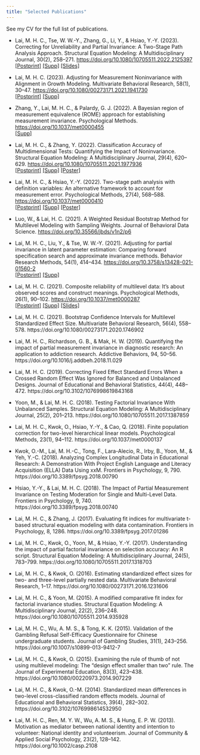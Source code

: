 ```yaml
---
title: "Selected Publications"
---
```


See my CV for the full list of publications.

- Lai, M. H. C., Tse, W. W.-Y., Zhang, G., Li, Y., & Hsiao, Y.-Y. (2023). Correcting for Unreliability and Partial Invariance: A Two-Stage Path Analysis Approach. Structural Equation Modeling: A Multidisciplinary Journal, 30(2), 258–271. <https://doi.org/10.1080/10705511.2022.2125397>\
[[Postprint]](/postprint/Lai_etal_2022_sem_2spa_invariance_am.pdf) [[Supp]](https://github.com/marklhc/2spa-inv-supp) [[Slides]](https://www.slideshare.net/MarkLai27/correcting-for-unreliability-partial-invariance-a-twostage-path-analysis-approach)

- Lai, M. H. C. (2023). Adjusting for Measurement Noninvariance with Alignment in Growth Modeling. Multivariate Behavioral Research, 58(1), 30–47. <https://doi.org/10.1080/00273171.2021.1941730>\
[[Postprint]](/postprint/Lai_2021_mbr_awc_growth_am.pdf) [[Supp]](https://github.com/marklhc/awc-growth-supp)

- Zhang, Y., Lai, M. H. C., & Palardy, G. J. (2022). A Bayesian region of measurement equivalence (ROME) approach for establishing measurement invariance. Psychological Methods. <https://doi.org/10.1037/met0000455>\
[[Supp]](https://osf.io/e75wk/)

- Lai, M. H. C., & Zhang, Y. (2022). Classification Accuracy of Multidimensional Tests: Quantifying the Impact of Noninvariance. Structural Equation Modeling: A Multidisciplinary Journal, 29(4), 620–629. <https://doi.org/10.1080/10705511.2021.1977936>\
[[Postprint]](/postprint/Lai%26Zhang_2021_sem_mcaa_partial_invariance_am.pdf) [[Supp]](https://github.com/marklhc/mcaa_supp) [[Poster]](/poster/mcaa_poster_apa.pdf)

- Lai, M. H. C., & Hsiao, Y.-Y. (2022). Two-stage path analysis with definition variables: An alternative framework to account for measurement error. Psychological Methods, 27(4), 568–588. <https://doi.org/10.1037/met0000410>\
[[Postprint]](/postprint/Lai%26Hsiao_2021_pm_2spa_am.pdf) [[Supp]](https://osf.io/h95vx/) [[Poster]](https://aera21-aera.ipostersessions.com/Default.aspx?s=F5-60-EC-7F-8B-FC-38-8D-8C-83-D8-EE-6C-E9-BF-96)

- Luo, W., & Lai, H. C. (2021). A Weighted Residual Bootstrap Method for Multilevel Modeling with Sampling Weights. Journal of Behavioral Data Science. <https://doi.org/10.35566/jbds/v1n2/p6>

- Lai, M. H. C., Liu, Y., & Tse, W. W.-Y. (2021). Adjusting for partial invariance in latent parameter estimation: Comparing forward specification search and approximate invariance methods. Behavior Research Methods, 54(1), 414–434. <https://doi.org/10.3758/s13428-021-01560-2>\
[[Postprint]](/postprint/Lai_2021_brm_fs_vs_ao_am.pdf) [[Supp]](https://osf.io/y98sj/)

- Lai, M. H. C. (2021). Composite reliability of multilevel data: It’s about observed scores and construct meanings. Psychological Methods, 26(1), 90–102. <https://doi.org/10.1037/met0000287>\
[[Postprint]](/postprint/Lai_2020_pm_mcfa_reliability_am.pdf) [[Supp]](https://github.com/marklhc/mcfa_reliability_supp) [[Slides]](/slide/asu_brownbag_2020_Lai_mcfa_reliability.html)

- Lai, M. H. C. (2021). Bootstrap Confidence Intervals for Multilevel Standardized Effect Size. Multivariate Behavioral Research, 56(4), 558–578. https://doi.org/10.1080/00273171.2020.1746902

- Lai, M. H. C., Richardson, G. B., & Mak, H. W. (2019). Quantifying the impact of partial measurement invariance in diagnostic research: An application to addiction research. Addictive Behaviors, 94, 50–56. https://doi.org/10.1016/j.addbeh.2018.11.029

- Lai, M. H. C. (2019). Correcting Fixed Effect Standard Errors When a Crossed Random Effect Was Ignored for Balanced and Unbalanced Designs. Journal of Educational and Behavioral Statistics, 44(4), 448–472. https://doi.org/10.3102/1076998619843168

- Yoon, M., & Lai, M. H. C. (2018). Testing Factorial Invariance With Unbalanced Samples. Structural Equation Modeling: A Multidisciplinary Journal, 25(2), 201–213. https://doi.org/10.1080/10705511.2017.1387859

- Lai, M. H. C., Kwok, O., Hsiao, Y.-Y., & Cao, Q. (2018). Finite population correction for two-level hierarchical linear models. Psychological Methods, 23(1), 94–112. https://doi.org/10.1037/met0000137

- Kwok, O.-M., Lai, M. H.-C., Tong, F., Lara-Alecio, R., Irby, B., Yoon, M., & Yeh, Y.-C. (2018). Analyzing Complex Longitudinal Data in Educational Research: A Demonstration With Project English Language and Literacy Acquisition (ELLA) Data Using xxM. Frontiers in Psychology, 9, 790. https://doi.org/10.3389/fpsyg.2018.00790

- Hsiao, Y.-Y., & Lai, M. H. C. (2018). The Impact of Partial Measurement Invariance on Testing Moderation for Single and Multi-Level Data. Frontiers in Psychology, 9, 740. https://doi.org/10.3389/fpsyg.2018.00740

- Lai, M. H. C., & Zhang, J. (2017). Evaluating fit indices for multivariate t-based structural equation modeling with data contamination. Frontiers in Psychology, 8, 1286. https://doi.org/10.3389/fpsyg.2017.01286

- Lai, M. H. C., Kwok, O., Yoon, M., & Hsiao, Y.-Y. (2017). Understanding the impact of partial factorial invariance on selection accuracy: An R script. Structural Equation Modeling: A Multidisciplinary Journal, 24(5), 783–799. https://doi.org/10.1080/10705511.2017.1318703

- Lai, M. H. C., & Kwok, O. (2016). Estimating standardized effect sizes for two- and three-level partially nested data. Multivariate Behavioral Research, 1–17. https://doi.org/10.1080/00273171.2016.1231606

- Lai, M. H. C., & Yoon, M. (2015). A modified comparative fit index for factorial invariance studies. Structural Equation Modeling: A Multidisciplinary Journal, 22(2), 236–248. https://doi.org/10.1080/10705511.2014.935928

- Lai, M. H. C., Wu, A. M. S., & Tong, K. K. (2015). Validation of the Gambling Refusal Self-Efficacy Questionnaire for Chinese undergraduate students. Journal of Gambling Studies, 31(1), 243–256. https://doi.org/10.1007/s10899-013-9412-7

- Lai, M. H. C., & Kwok, O. (2015). Examining the rule of thumb of not using multilevel modeling: The “design effect smaller than two” rule. The Journal of Experimental Education, 83(3), 423–438. https://doi.org/10.1080/00220973.2014.907229

- Lai, M. H. C., & Kwok, O.-M. (2014). Standardized mean differences in two-level cross-classified random effects models. Journal of Educational and Behavioral Statistics, 39(4), 282–302. https://doi.org/10.3102/1076998614532950

- Lai, M. H. C., Ren, M. Y. W., Wu, A. M. S., & Hung, E. P. W. (2013). Motivation as mediator between national identity and intention to volunteer: National identity and volunteerism. Journal of Community & Applied Social Psychology, 23(2), 128–142. https://doi.org/10.1002/casp.2108
